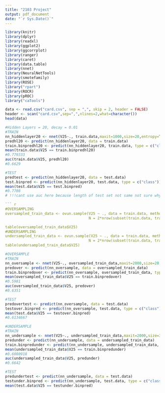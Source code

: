 ```yaml
---
title: "2103 Project"
output: pdf_document
date: "`r Sys.Date()`"
---
```


```r
library(knitr)
library(dplyr)
library(readxl)
library(ggplot2)
library(ggcorrplot)
library(ranger)
library(caret)
library(data.table)
library(nnet)
library(NeuralNetTools)
library(smotefamily)
library(ROSE)
library("rpart")
library(ROCR)
library(pROC)
library("caTools")
```

```r
data <- read.csv("card.csv", sep = ",", skip = 2, header = FALSE)
header <- scan("card.csv",sep=",",nlines=2,what=character())
head(data)
```

``` r
#Hidden Layers = 20, decay = 0.01
#TRAIN
nn_hiddenlayer20 <- nnet(V25~., train.data,maxit=1000,size=20,entropy=TRUE, deacy = 0.01)
predhl20 <- predict(nn_hiddenlayer20, data = train.data)
train.binpredhl20 <- predict(nn_hiddenlayer20, train.data, type = c("class"))
mean(train.data$V25 == train.binpredhl20)
#0.779333
auc(train.data$V25, predhl20)
#0.6629

#TEST
predtest <- predict(nn_hiddenlayer20, data = test.data)
test.binpred <- predict(nn_hiddenlayer20, test.data, type = c("class"))
mean(test.data$V25 == test.binpred)
#0.7788
# !!!cant use auc here because length of test set not same not sure why

``` r
#OVERSAMPLING
oversampled_train_data <- ovun.sample(V25 ~ ., data = train.data, method = "over",
                                      N = 2*nrow(subset(train.data, train.data$V25 == 0)))$data

table(oversampled_train_data$V25)
#UNDERSAMPLING
undersampled_train_data <- ovun.sample(V25 ~ ., data = train.data, method = "under",
                                      N = 2*nrow(subset(train.data, train.data$V25 == 1)))$data
table(undersampled_train_data$V25)
```
``` r
#OVERSAMPLE
#TRAIN
nn_oversample <- nnet(V25~., oversampled_train_data,maxit=2000,size=20,entropy=TRUE, deacy = 0.01)
predover <- predict(nn_oversample, data = oversampled_train_data)
train.binpredover <- predict(nn_oversample, oversampled_train_data, type = c("class"))
mean(oversampled_train_data$V25 == train.binpredover)
#0.5981
auc(oversampled_train_data$V25, predover)
#0.6351

#TEST
predovertest <- predict(nn_oversample, data = test.data)
testover.binpred <- predict(nn_oversample, test.data, type = c("class"))
mean(test.data$V25 == testover.binpred)
#0.6134667

#UNDERSAMPLE
#TRAIN
nn_undersample <- nnet(V25~., undersampled_train_data,maxit=2000,size=30,entropy=TRUE, deacy = 0.005)
predunder <- predict(nn_undersample, data = undersampled_train_data)
train.binpredunder <- predict(nn_undersample, undersampled_train_data, type = c("class"))
mean(undersampled_train_data$V25 == train.binpredunder)
#0.6080918
auc(undersampled_train_data$V25, predunder)
#0.6642

#TEST
predundertest <- predict(nn_undersample, data = test.data)
testunder.binpred <- predict(nn_undersample, test.data, type = c("class"))
mean(test.data$V25 == testunder.binpred)

```
